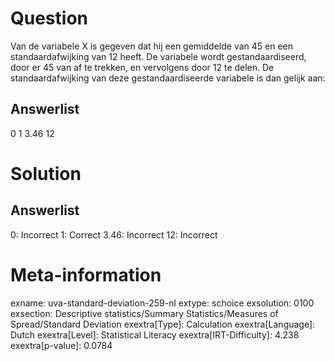 Question
========

Van de variabele X is gegeven dat hij een gemiddelde van 45 en een
standaardafwijking van 12 heeft. De variabele wordt gestandaardiseerd,
door er 45 van af te trekken, en vervolgens door 12 te delen. De
standaardafwijking van deze gestandaardiseerde variabele is dan gelijk
aan:

Answerlist
----------

0
1
3.46
12

Solution
========

Answerlist
----------

0: Incorrect
1: Correct
3.46: Incorrect
12: Incorrect

Meta-information
================
exname: uva-standard-deviation-259-nl
extype: schoice
exsolution: 0100
exsection: Descriptive statistics/Summary Statistics/Measures of Spread/Standard Deviation
exextra[Type]: Calculation
exextra[Language]: Dutch
exextra[Level]: Statistical Literacy
exextra[IRT-Difficulty]: 4.238
exextra[p-value]: 0.0784
